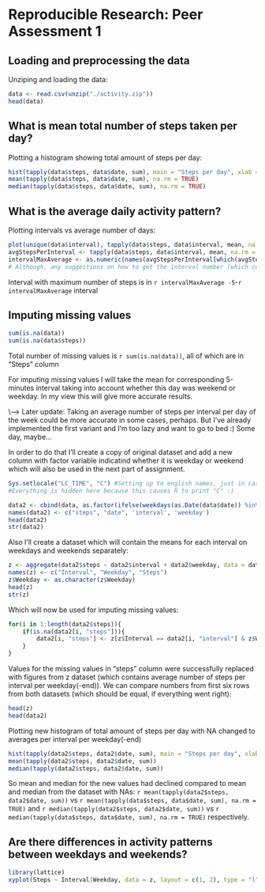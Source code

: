# Reproducible Research: Peer Assessment 1

## Loading and preprocessing the data

Unziping and loading the data:
```r
data <- read.csv(unzip("./activity.zip"))
head(data)
```

## What is mean total number of steps taken per day?

Plotting a histogram showing total amount of steps per day:
```r
hist(tapply(data$steps, data$date, sum), main = "Steps per day", xlab = "Number of steps per day", col = "red")
mean(tapply(data$steps, data$date, sum), na.rm = TRUE)
median(tapply(data$steps, data$date, sum), na.rm = TRUE)
```

## What is the average daily activity pattern?

Plotting intervals vs average number of days:
```r
plot(unique(data$interval), tapply(data$steps, data$interval, mean, na.rm = TRUE), type = "l", xlab = "Interval", ylab = "Average Number of Steps")
avgStepsPerInterval <- tapply(data$steps, data$interval, mean, na.rm = TRUE)
intervalMaxAverage <- as.numeric(names(avgStepsPerInterval[which(avgStepsPerInterval == max(avgStepsPerInterval), arr.ind = TRUE)])) # Some perversion, don't look here :D
# Although, any suggestions on how to get the interval number (which comes as a row.name after tapply()) here in a more elegant way are welcome in the comment section on Coursera :)
```

Interval with maximum number of steps is in `r intervalMaxAverage -5`-`r intervalMaxAverage` interval

## Imputing missing values

```r
sum(is.na(data))
sum(is.na(data$steps))
```

Total number of missing values is `r sum(is.na(data))`, all of which are in "Steps" column

For imputing missing values I will take the mean for corresponding 5-minutes interval taking into account whether this day was weekend or weekday. In my view this will give more accurate results. 

\\--> Later update: Taking an average number of steps per interval per day of the week could be more accurate in some cases, perhaps. But I've already implemented the first variant and I'm too lazy and want to go to bed :) Some day, maybe...

In order to do that I'll create a copy of original dataset and add a new column with factor variable indicatind whether it is weekday or weekend which will also be used in the next part of assignment.
```r
Sys.setlocale("LC_TIME", "C") #Setting up to english names, just in case
#Everything is hidden here because this causes R to print "C" :)
```
```r
data2 <- cbind(data, as.factor(ifelse(weekdays(as.Date(data$date)) %in% c("Saturday", "Sunday"), "Weekend", "Weekday")))
names(data2) <- c("steps", "date", 'interval', 'weekday')
head(data2)
str(data2)
```

Also I'll create a dataset which will contain the means for each interval on weekdays and weekends separately:
```r
z <- aggregate(data2$steps ~ data2$interval + data2$weekday, data = data2, mean)
names(z) <- c("Interval", "Weekday", "Steps")
z$Weekday <- as.character(z$Weekday)
head(z)
str(z)
```

Which will now be used for imputing missing values:
```r
for(i in 1:length(data2$steps)){
    if(is.na(data2[i, "steps"])){
        data2[i, "steps"] <- z[z$Interval == data2[i, "interval"] & z$Weekday == data2[i, "weekday"], "Steps"]
    }
}
```

Values for the missing values in "steps" column were successfully replaced with figures from z dataset (which contains average number of steps per interval per weekday(-end)). We can compare numbers from first six rows from both datasets (which should be equal, if everything went right):
```r
head(z)
head(data2)
```

Plotting new histogram of total amount of steps per day with NA changed to averages per interval per weekday(-end)
```r
hist(tapply(data2$steps, data2$date, sum), main = "Steps per day", xlab = "Number of steps per day", col = "red")
mean(tapply(data2$steps, data2$date, sum))
median(tapply(data2$steps, data2$date, sum))
```

So mean and median for the new values had declined compared to mean and median from the dataset with NAs: `r mean(tapply(data2$steps, data2$date, sum))` vs `r mean(tapply(data$steps, data$date, sum), na.rm = TRUE)` and `r median(tapply(data2$steps, data2$date, sum))` vs `r median(tapply(data$steps, data$date, sum), na.rm = TRUE)` respectively. 

## Are there differences in activity patterns between weekdays and weekends?

```r
library(lattice)
xyplot(Steps ~ Interval|Weekday, data = z, layout = c(1, 2), type = "l")
```
